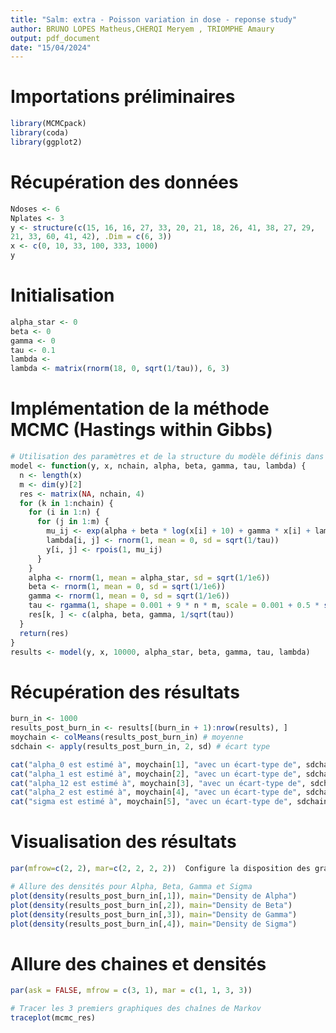 ```yaml
---
title: "Salm: extra - Poisson variation in dose - reponse study"
author: BRUNO LOPES Matheus,CHERQI Meryem , TRIOMPHE Amaury
output: pdf_document
date: "15/04/2024"
---
```


# Importations préliminaires

```r
library(MCMCpack)
library(coda)
library(ggplot2)
```

# Récupération des données

```r
Ndoses <- 6
Nplates <- 3
y <- structure(c(15, 16, 16, 27, 33, 20, 21, 18, 26, 41, 38, 27, 29, 
21, 33, 60, 41, 42), .Dim = c(6, 3))
x <- c(0, 10, 33, 100, 333, 1000)
y
```

# Initialisation

```r
alpha_star <- 0
beta <- 0
gamma <- 0
tau <- 0.1
lambda <-
lambda <- matrix(rnorm(18, 0, sqrt(1/tau)), 6, 3)
```

# Implémentation de la méthode MCMC (Hastings within Gibbs)

```r
# Utilisation des paramètres et de la structure du modèle définis dans le PDF
model <- function(y, x, nchain, alpha, beta, gamma, tau, lambda) {
  n <- length(x)
  m <- dim(y)[2]
  res <- matrix(NA, nchain, 4)
  for (k in 1:nchain) {
    for (i in 1:n) {
      for (j in 1:m) {
        mu_ij <- exp(alpha + beta * log(x[i] + 10) + gamma * x[i] + lambda[i, j])
        lambda[i, j] <- rnorm(1, mean = 0, sd = sqrt(1/tau))
        y[i, j] <- rpois(1, mu_ij)
      }
    }
    alpha <- rnorm(1, mean = alpha_star, sd = sqrt(1/1e6))
    beta <- rnorm(1, mean = 0, sd = sqrt(1/1e6))
    gamma <- rnorm(1, mean = 0, sd = sqrt(1/1e6))
    tau <- rgamma(1, shape = 0.001 + 9 * n * m, scale = 0.001 + 0.5 * sum(lambda^2))
    res[k, ] <- c(alpha, beta, gamma, 1/sqrt(tau))
  }
  return(res)
}
results <- model(y, x, 10000, alpha_star, beta, gamma, tau, lambda)

```

# Récupération des résultats

```r
burn_in <- 1000
results_post_burn_in <- results[(burn_in + 1):nrow(results), ]
moychain <- colMeans(results_post_burn_in) # moyenne
sdchain <- apply(results_post_burn_in, 2, sd) # écart type

cat("alpha_0 est estimé à", moychain[1], "avec un écart-type de", sdchain[1], "\n")
cat("alpha_1 est estimé à", moychain[2], "avec un écart-type de", sdchain[2], "\n")
cat("alpha_12 est estimé à", moychain[3], "avec un écart-type de", sdchain[3], "\n")
cat("alpha_2 est estimé à", moychain[4], "avec un écart-type de", sdchain[4], "\n")
cat("sigma est estimé à", moychain[5], "avec un écart-type de", sdchain[5], "\n")
```
# Visualisation des résultats

```r
par(mfrow=c(2, 2), mar=c(2, 2, 2, 2))  Configure la disposition des graphiques 

# Allure des densités pour Alpha, Beta, Gamma et Sigma
plot(density(results_post_burn_in[,1]), main="Density de Alpha")
plot(density(results_post_burn_in[,2]), main="Density de Beta")
plot(density(results_post_burn_in[,3]), main="Density de Gamma")
plot(density(results_post_burn_in[,4]), main="Density de Sigma")

```

# Allure des chaines et densités
```r
par(ask = FALSE, mfrow = c(3, 1), mar = c(1, 1, 3, 3)) 

# Tracer les 3 premiers graphiques des chaînes de Markov
traceplot(mcmc_res)

```
